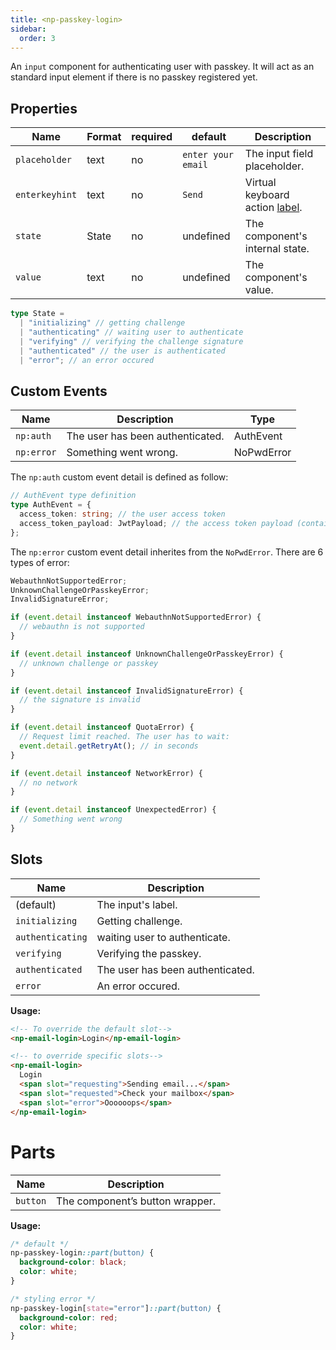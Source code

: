```yaml
---
title: <np-passkey-login>
sidebar:
  order: 3
---
```


An `input` component for authenticating user with passkey.
It will act as an standard input element if there is no passkey registered yet.

## Properties

| Name           | Format | required | default            | Description                                                                                                        |
| -------------- | ------ | -------- | ------------------ | ------------------------------------------------------------------------------------------------------------------ |
| `placeholder`  | text   | no       | `enter your email` | The input field placeholder.                                                                                       |
| `enterkeyhint` | text   | no       | `Send`             | Virtual keyboard action [label](https://developer.mozilla.org/en-US/docs/Web/HTML/Global_attributes/enterkeyhint). |
| `state`        | State  | no       | undefined          | The component's internal state.                                                                                    |
| `value`        | text   | no       | undefined          | The component's value.                                                                                             |

```ts
type State =
  | "initializing" // getting challenge
  | "authenticating" // waiting user to authenticate
  | "verifying" // verifying the challenge signature
  | "authenticated" // the user is authenticated
  | "error"; // an error occured
```

## Custom Events

| Name       | Description                      | Type       |
| ---------- | -------------------------------- | ---------- |
| `np:auth`  | The user has been authenticated. | AuthEvent  |
| `np:error` | Something went wrong.            | NoPwdError |

The `np:auth` custom event detail is defined as follow:

```ts
// AuthEvent type definition
type AuthEvent = {
  access_token: string; // the user access token
  access_token_payload: JwtPayload; // the access token payload (containing claims)
};
```

The `np:error` custom event detail inherites from the `NoPwdError`.
There are 6 types of error:

```ts
WebauthnNotSupportedError;
UnknownChallengeOrPasskeyError;
InvalidSignatureError;

if (event.detail instanceof WebauthnNotSupportedError) {
  // webauthn is not supported
}

if (event.detail instanceof UnknownChallengeOrPasskeyError) {
  // unknown challenge or passkey
}

if (event.detail instanceof InvalidSignatureError) {
  // the signature is invalid
}

if (event.detail instanceof QuotaError) {
  // Request limit reached. The user has to wait:
  event.detail.getRetryAt(); // in seconds
}

if (event.detail instanceof NetworkError) {
  // no network
}

if (event.detail instanceof UnexpectedError) {
  // Something went wrong
}
```

## Slots

| Name             | Description                      |
| ---------------- | -------------------------------- |
| (default)        | The input's label.               |
| `initializing`   | Getting challenge.               |
| `authenticating` | waiting user to authenticate.    |
| `verifying`      | Verifying the passkey.           |
| `authenticated`  | The user has been authenticated. |
| `error`          | An error occured.                |

**Usage:**

```html
<!-- To override the default slot-->
<np-email-login>Login</np-email-login>

<!-- to override specific slots-->
<np-email-login>
  Login
  <span slot="requesting">Sending email...</span>
  <span slot="requested">Check your mailbox</span>
  <span slot="error">Oooooops</span>
</np-email-login>
```

# Parts

| Name     | Description                     |
| -------- | ------------------------------- |
| `button` | The component’s button wrapper. |

**Usage:**

```css
/* default */
np-passkey-login::part(button) {
  background-color: black;
  color: white;
}

/* styling error */
np-passkey-login[state="error"]::part(button) {
  background-color: red;
  color: white;
}
```
